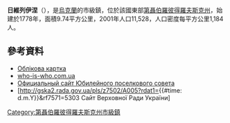 {{No footnotes|time=2015-09-16T14:37:06+00:00}}
{{coord|48|32|1|N|35|4|41|E|scale:30000_region:UA|display=title}}

'''日維列伊涅'''（{{lang-uk|Слобожанське}}），是[[烏克蘭|烏克蘭]]的市級鎮，位於該國東部[[第聶伯羅彼得羅夫斯克州|第聶伯羅彼得羅夫斯克州]]，始建於1778年，面積9.74平方公里，2001年人口11,528，人口密度每平方公里1,184人。

==參考資料==
*[http://gska2.rada.gov.ua/pls/z7502/A005?rdat1=29.01.2010&rf7571=5303 Облікова картка]{{dead link|date=2017年12月 |bot=InternetArchiveBot |fix-attempted=yes }}
*[http://who-is-who.com.ua/bookmaket/mistadnepr2008info/1/7.html who-is-who.com.ua]{{dead link|date=2018年3月 |bot=InternetArchiveBot |fix-attempted=yes }}
* [https://web.archive.org/web/20150701021311/http://dnuvilsel.dp.gov.ua/ Официальный сайт Юбилейного поселкового совета]
* [http://gska2.rada.gov.ua/pls/z7502/A005?rdat1={{#time: d.m.Y}}&rf7571=5303 Сайт Верховної Ради України]{{dead link|date=2017年12月 |bot=InternetArchiveBot |fix-attempted=yes }}

{{DEFAULTSORT:Слобожанське}}
[[Category:第聶伯羅彼得羅夫斯克州市級鎮|Category:第聶伯羅彼得羅夫斯克州市級鎮]]


{{Dnipropetrovsk-geo-stub}}